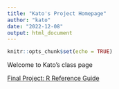 ```yaml
---
title: "Kato's Project Homepage"
author: "kato"
date: "2022-12-08"
output: html_document
---
```


```r
knitr::opts_chunk$set(echo = TRUE)
```

Welcome to Kato's class page

[Final Project: R Reference Guide](final_R_reference.html)
